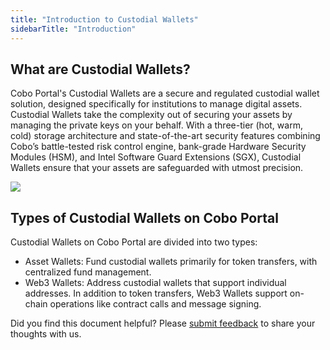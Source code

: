 ```yaml
---
title: "Introduction to Custodial Wallets"
sidebarTitle: "Introduction"
---
```


## What are Custodial Wallets?

Cobo Portal's Custodial Wallets are a secure and regulated custodial wallet solution, designed specifically for institutions to manage digital assets. Custodial Wallets take the complexity out of securing your assets by managing the private keys on your behalf. With a three-tier (hot, warm, cold) storage architecture and state-of-the-art security features combining Cobo’s battle-tested risk control engine, bank-grade Hardware Security Modules (HSM), and Intel Software Guard Extensions (SGX), Custodial Wallets ensure that your assets are safeguarded with utmost precision.

<img src="/en/images/custodial-wallet/custodial-wallet-dashboard.png" className="screenshot_full_screen"/>

## Types of Custodial Wallets on Cobo Portal

Custodial Wallets on Cobo Portal are divided into two types:
- Asset Wallets: Fund custodial wallets primarily for token transfers, with centralized fund management.
- Web3 Wallets: Address custodial wallets that support individual addresses. In addition to token transfers, Web3 Wallets support on-chain operations like contract calls and message signing.

<Tip>Did you find this document helpful? Please [submit feedback](https://forms.zohopublic.com/cobo/form/DocumentFeedbackForm/formperma/QvLOhxJv1_JMsJ-1dleZ8Itb_7rzN-LtgvsDdxosoVI?referrername=manuals) to share your thoughts with us.</Tip>
